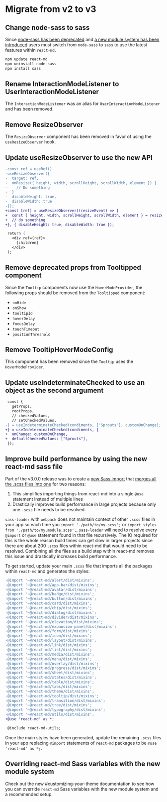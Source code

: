 # Migrate from v2 to v3

## Change node-sass to sass

Since
[node-sass has been deprecated](https://github.com/sass/node-sass#node-sass) and
[a new module system has been introduced](https://sass-lang.com/blog/the-module-system-is-launched)
users must switch from `node-sass` to `sass` to use the latest features within
`react-md`.

```sh
npm update react-md
npm uninstall node-sass
npm install sass
```

## Rename InteractionModeListener to UserInteractionModeListener

The `InteractionModeListener` was an alias for `UserInteractionModeListener` and
has been removed.

## Remove ResizeObserver

The `ResizeObserver` component has been removed in favor of using the
`useResizeObserver` hook.

## Update useResizeObserver to use the new API

```diff
-const ref = useRef()
-useResizeObserver({
-  target: ref,
-  onResize({ height, width, scrollHeight, scrollWidth, element }) {
-    // Do something
-  }
-  disableHeight: true,
-  disableWidth: true
-});
+const [ref] = useResizeObserver((resizeEvent) => {
+  const { height, width, scrollHeight, scrollWidth, element } = resizeEvent
+  // do something
+}, { disableHeight: true, disableWidth: true });

 return (
   <div ref={ref}>
     {children}
   </div>
 );
```

## Remove deprecated props from Tooltipped component

Since the `Tooltip` components now use the `HoverModeProvider`, the following
props should be removed from the `Tooltipped` component:

- `onHide`
- `onShow`
- `tooltipId`
- `hoverDelay`
- `focusDelay`
- `touchTimeout`
- `positionThreshold`

## Remove TooltipHoverModeConfig

This component has been removed since the `Tooltip` uses the
`HoverModeProvider`.

## Update useIndeterminateChecked to use an object as the second argument

```diff
 const {
   getProps,
   rootProps,
   // checkedValues,
   // setCheckedValues,
-} = useIndeterminateChecked(condiments, ["Sprouts"], customOnChange);
+} = useIndeterminateChecked(condiments, {
+  onChange: customOnChange,
+  defaultCheckedValues: ["Sprouts"],
 });
```

## Improve build performance by using the new react-md sass file

Part of the v3.0.0 release was to create a
[new Sass import](https://github.com/mlaursen/react-md/blob/a9995e084480006a77f9123b95ce7275998fb406/packages/react-md/package.json#L9)
that
[merges all the .scss files into one](https://github.com/mlaursen/react-md/blob/3e738b4ab14fd7b4aab4f104b0d4120d226b7747/packages/dev-utils/src/utils/styles/combineAllFiles.ts#L105-L109)
for two reasons:

1. This simplifies importing things from react-md into a single `@use` statement
   instead of multiple lines
2. Drastically improves build performance in large projects because only one
   `.scss` file needs to be resolved.

`sass-loader` with `webpack` does not maintain context of other `.scss` files in
your app so each time you `import './path/to/my.scss';` or
`import styles from './path/to/my.module.scss';`, `sass-loader` will need to
resolve every `@import` or `@use` statement found in that file recursively. The
IO required for this is the whole reason build times can get slow in larger
projects since there are about 200 `.scss` files within react-md that would need
to be resolved. Combining all the files as a build step within react-md removes
this issue and drastically increases build performance.

To get started, update your main `.scss` file that imports all the packages
within `react-md` and generates the styles:

```diff
-@import '~@react-md/alert/dist/mixins';
-@import '~@react-md/app-bar/dist/mixins';
-@import '~@react-md/avatar/dist/mixins';
-@import '~@react-md/badge/dist/mixins';
-@import '~@react-md/button/dist/mixins';
-@import '~@react-md/card/dist/mixins';
-@import '~@react-md/chip/dist/mixins';
-@import '~@react-md/dialog/dist/mixins';
-@import '~@react-md/divider/dist/mixins';
-@import '~@react-md/elevation/dist/mixins';
-@import '~@react-md/expansion-panel/dist/mixins';
-@import '~@react-md/form/dist/mixins';
-@import '~@react-md/icon/dist/mixins';
-@import '~@react-md/layout/dist/mixins';
-@import '~@react-md/link/dist/mixins';
-@import '~@react-md/list/dist/mixins';
-@import '~@react-md/media/dist/mixins';
-@import '~@react-md/menu/dist/mixins';
-@import '~@react-md/overlay/dist/mixins';
-@import '~@react-md/progress/dist/mixins';
-@import '~@react-md/sheet/dist/mixins';
-@import '~@react-md/states/dist/mixins';
-@import '~@react-md/table/dist/mixins';
-@import '~@react-md/tabs/dist/mixins';
-@import '~@react-md/theme/dist/mixins';
-@import '~@react-md/tooltip/dist/mixins';
-@import '~@react-md/transition/dist/mixins';
-@import '~@react-md/tree/dist/mixins';
-@import '~@react-md/typography/dist/mixins';
-@import '~@react-md/utils/dist/mixins';
+@use 'react-md' as *;

 @include react-md-utils;
```

Once the main styles have been generated, update the remaining `.scss` files in
your app replacing `@import` statements of `react-md` packages to be
`@use 'react-md' as *;`.

## Overriding react-md Sass variables with the new module system

Check out the new #customizing-your-theme documentation to see how you can
override `react-md` Sass variables with the new module system and a recommended
setup.
